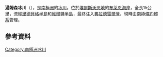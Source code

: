 {{coord|73|27|S|80|13|W|display=title}}

'''湯姆森冰川'''（{{lang-en|Thomson Glacier}}），是[[南極洲|南極洲]]的[[冰川|冰川]]，位於[[埃爾斯沃思地|埃爾斯沃思地]]的[[布萊恩海岸|布萊恩海岸]]，全長15公里，流經[[里德貝格半島|里德貝格半島]]和[[維爾特半島|維爾特半島]]，最終注入[[弗拉德雷爾灣|弗拉德雷爾灣]]，現時由[[南極條約體系|南極條約體系]]管理。

==參考資料==
{{usgs-gazetteer}}

{{DEFAULTSORT:Thomson Glacier}}
[[Category:南極洲冰川|Category:南極洲冰川]]


{{EllsworthLand-geo-stub}}